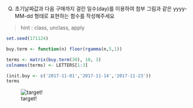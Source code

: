 Q) 초기날짜값과 다음 구매까지 걸린 일수(day)를 이용하여 
첨부 그림과 같은 yyyy-MM-dd 형태로 표현하는 함수를 작성해주세요 

> hint : class, unclass, apply

```r
set.seed(171124)

buy.term <- function(n) floor(rgamma(n,5,1))

terms <- matrix(buy.term(30), 10, 3)
colnames(terms) <- LETTERS[1:3]

(init.buy <- c('2017-11-01','2017-11-14','2017-11-23'))
terms
```

![target!](simple_date_handling.PNG)
